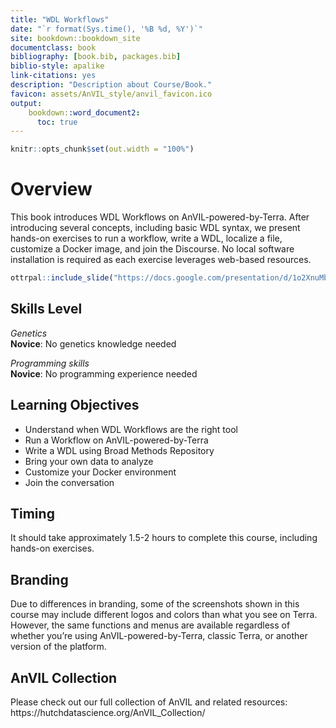 ```yaml
---
title: "WDL Workflows"
date: "`r format(Sys.time(), '%B %d, %Y')`"
site: bookdown::bookdown_site
documentclass: book
bibliography: [book.bib, packages.bib]
biblio-style: apalike
link-citations: yes
description: "Description about Course/Book."
favicon: assets/AnVIL_style/anvil_favicon.ico
output:
    bookdown::word_document2:
      toc: true
---
```


```r
knitr::opts_chunk$set(out.width = "100%")
```

# Overview {-}

This book introduces WDL Workflows on AnVIL-powered-by-Terra.  After introducing several concepts, including basic WDL syntax, we present hands-on exercises to run a workflow, write a WDL, localize a file, customize a Docker image, and join the Discourse.  No local software installation is required as each exercise leverages web-based resources.

```r
ottrpal::include_slide("https://docs.google.com/presentation/d/1o2XnuMbqWVLf4XrsXolIQ7ulfnMlpJlrUxN0Y8aLIVQ/edit#slide=id.g1397c25e58c_0_2")
```

## Skills Level {-}

::: {.notice}
_Genetics_  
**Novice**: No genetics knowledge needed

_Programming skills_  
**Novice**: No programming experience needed
:::

## Learning Objectives {-}

- Understand when WDL Workflows are the right tool
- Run a Workflow on AnVIL-powered-by-Terra
- Write a WDL using Broad Methods Repository
- Bring your own data to analyze
- Customize your Docker environment
- Join the conversation

## Timing {-}
It should take approximately 1.5-2 hours to complete this course, including hands-on exercises.

## Branding {-}
Due to differences in branding, some of the screenshots shown in this course may include different logos and colors than what you see on Terra. However, the same functions and menus are available regardless of whether you’re using AnVIL-powered-by-Terra, classic Terra, or another version of the platform.

## AnVIL Collection {-}

Please check out our full collection of AnVIL and related resources: https://hutchdatascience.org/AnVIL_Collection/

